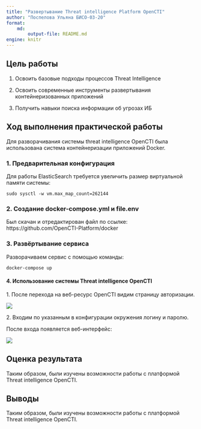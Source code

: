 ```yaml
---
title: "Развертывание Threat intelligence Platform OpenCTI"
author: "Поспелова Ульяна БИСО-03-20"
format: 
    md:
        output-file: README.md
engine: knitr
---
```


## Цель работы

1. Освоить базовые подходы процессов Threat Intelligence

2. Освоить современные инструменты развертывания контейнеризованных приложений

3. Получить навыки поиска информации об угрозах ИБ

## Ход выполнения практической работы

Для разворачивания системы threat intelligence OpenCTI была
использована система контейнеризации приложений Docker.

### 1. Предварительная конфигурация

Для работы ElasticSearch требуется увеличить размер виртуальной памяти системы:

```
sudo sysctl -w vm.max_map_count=262144
```

### 2. Создание docker-compose.yml и file.env

Был скачан и отредактирован файл по ссылке: https://github.com/OpenCTI-Platform/docker

### 3. Развёртывание сервиса

Разворачиваем сервис с помощью команды:

```
docker-compose up 
```

#### 4. Использование системы Threat intelligence OpenCTI

1\. После перехода на веб-ресурс OpenCTI видим страницу авторизации.

![](pic1.png)

2\. Входим по указанным в конфигурации окружения логину и паролю.

После входа появляется веб-интерфейс:

![](pic2.png)

## Оценка результата

Таким образом, были изучены возможности работы с платформой Threat intelligence OpenCTI.

## Выводы

Таким образом, были изучены возможности работы с платформой Threat intelligence OpenCTI.